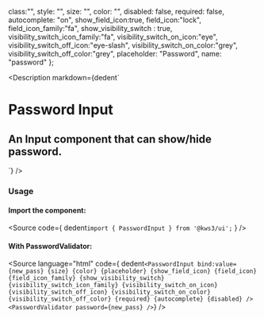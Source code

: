 
  class:"",
  style: "",
  size: "",
  color: "",
  disabled: false,
  required: false,
  autocomplete: "on",
  show_field_icon:true,
  field_icon:"lock",
  field_icon_family:"fa",
  show_visibility_switch : true,
  visibility_switch_icon_family:"fa",
  visibility_switch_on_icon:"eye",
  visibility_switch_off_icon:"eye-slash",
  visibility_switch_on_color:"grey",
  visibility_switch_off_color:"grey",
  placeholder: "Password",
  name: "password"
};

<Version />

<Meta of={PasswordInputStories} />

<Description
  markdown={dedent`
# Password Input
## An Input component that can show/hide password.
`}
/>

<Canvas>
  <Story of={PasswordInputStories.PasswordInput} />
</Canvas>

<Controls />

### Usage

#### Import the component:

<Source
  code={
    dedent`import { PasswordInput } from '@kws3/ui';`
  }
/>

#### With PasswordValidator:

<Source
  language="html"
  code={ dedent`
    <PasswordInput
      bind:value={new_pass}
      {size}
      {color}
      {placeholder}
      {show_field_icon}
      {field_icon}
      {field_icon_family}
      {show_visibility_switch}
      {visibility_switch_icon_family}
      {visibility_switch_on_icon}
      {visibility_switch_off_icon}
      {visibility_switch_on_color}
      {visibility_switch_off_color}
      {required}
      {autocomplete}
      {disabled} />
    <PasswordValidator password={new_pass} />
  `}
/>
